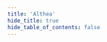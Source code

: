 ```yaml
---
title: 'Althea'
hide_title: true
hide_table_of_contents: false
---
```



<ChainLayout>
  <ChainHero
    name="Althea"
    iconUrl="img/althea-icon.svg"
    bgColor=""
    scope="mainnet"
    chainId="althea_258432-1"
    nodeVersion="v1.5.1"
    token=""
    stakeUrl=""
    restakeUrl=""
    websiteUrl="https://www.althea.net/"
    githubUrl="https://github.com/althea-net/althea-chain"
    xUrl="https://twitter.com/AltheaNetwork"
    discordUrl="https://discord.gg/hHx7HxcycF"
  />

  <ProductLinks
    appUrl=""
    appImageUrl="img/products/"
    explorerUrl=""
    faucetUrl=""
  />

  <ToolsGrid
    chainName="althea"
    showInstall={true}
    showUpgrade={true}
    showGenesis={true}
    showCli={true}
    showEndpoints={true}
    showStateSync={true}
    showSnapshot={true}
    showLivePeers={true}
    showSeed={true}
    showAddressBook={true}
    showExplorersList={false}
    showPublicEndpoints={false}
    showUsefulTools={false}
    showUpgradeWatcher={false}
  />

</ChainLayout>
